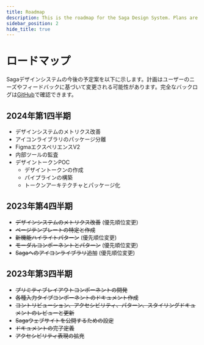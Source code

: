 ```yaml
---
title: Roadmap
description: This is the roadmap for the Saga Design System. Plans are subject to change based on our user needs and feedback. Our full backlog can be found on GitHub
sidebar_position: 2
hide_title: true
---
```



# ロードマップ

Sagaデザインシステムの今後の予定案を以下に示します。計画はユーザーのニーズやフィードバックに基づいて変更される可能性があります。完全なバックログは[GitHub](https://github.com/orgs/grafana/projects/78/views/42)で確認できます。

## 2024年第1四半期

- デザインシステムのメトリクス改善
- アイコンライブラリのパッケージ分離
- FigmaエクスペリエンスV2
- 内部ツールの監査
- デザイントークンPOC
  - デザイントークンの作成
  - パイプラインの構築
  - トークンアーキテクチャとパッケージ化

## 2023年第4四半期

- ~~デザインシステムのメトリクス改善~~ (優先順位変更)
- ~~ページテンプレートの特定と作成~~
- ~~新機能ハイライトパターン~~ (優先順位変更)
- ~~モーダルコンポーネントとパターン~~ (優先順位変更)
- ~~Sagaへのアイコンライブラリ追加~~ (優先順位変更)

## 2023年第3四半期

- ~~プリミティブレイアウトコンポーネントの開発~~
- ~~各種入力タイプコンポーネントのドキュメント作成~~
- ~~コントリビューション、アクセシビリティ、パターン、スタイリングドキュメントのレビューと更新~~
- ~~Sagaウェブサイトを公開するための設定~~
- ~~ドキュメントの完了定義~~
- ~~アクセシビリティ表現の拡充~~